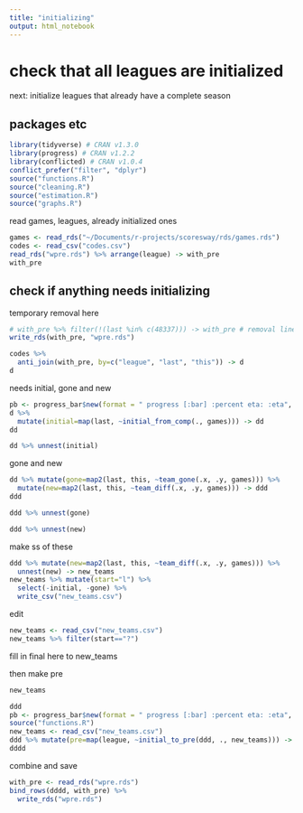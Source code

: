 ```yaml
---
title: "initializing"
output: html_notebook
---
```


# check that all leagues are initialized

next: initialize leagues that already have a complete season

## packages etc

```r
library(tidyverse) # CRAN v1.3.0 
library(progress) # CRAN v1.2.2 
library(conflicted) # CRAN v1.0.4
conflict_prefer("filter", "dplyr") 
source("functions.R")
source("cleaning.R")
source("estimation.R")
source("graphs.R")
```

read games, leagues, already initialized ones

```r
games <- read_rds("~/Documents/r-projects/scoresway/rds/games.rds")
codes <- read_csv("codes.csv")
read_rds("wpre.rds") %>% arrange(league) -> with_pre
with_pre
```

## check if anything needs initializing

temporary removal here

```r
# with_pre %>% filter(!(last %in% c(48337))) -> with_pre # removal line
write_rds(with_pre, "wpre.rds")
```



```r
codes %>% 
  anti_join(with_pre, by=c("league", "last", "this")) -> d
d
```




needs initial, gone and new

```r
pb <- progress_bar$new(format = " progress [:bar] :percent eta: :eta", total = nrow(d))
d %>% 
  mutate(initial=map(last, ~initial_from_comp(., games))) -> dd
dd
```

```r
dd %>% unnest(initial)
```



gone and new

```r
dd %>% mutate(gone=map2(last, this, ~team_gone(.x, .y, games))) %>% 
  mutate(new=map2(last, this, ~team_diff(.x, .y, games))) -> ddd
ddd
```

```r
ddd %>% unnest(gone)
```

```r
ddd %>% unnest(new)
```


make ss of these


```r
ddd %>% mutate(new=map2(last, this, ~team_diff(.x, .y, games))) %>% 
  unnest(new) -> new_teams
new_teams %>% mutate(start="l") %>% 
  select(-initial, -gone) %>% 
  write_csv("new_teams.csv")
```

edit

```r
new_teams <- read_csv("new_teams.csv")
new_teams %>% filter(start=="?")
```



fill in final here to new_teams

then make pre

```r
new_teams
```



```r
ddd
pb <- progress_bar$new(format = " progress [:bar] :percent eta: :eta", total = nrow(ddd))
source("functions.R")
new_teams <- read_csv("new_teams.csv")
ddd %>% mutate(pre=map(league, ~initial_to_pre(ddd, ., new_teams))) -> dddd
dddd
```

combine and save

```r
with_pre <- read_rds("wpre.rds")
bind_rows(dddd, with_pre) %>% 
  write_rds("wpre.rds")
```





